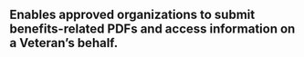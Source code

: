 ## Enables approved organizations to submit benefits-related PDFs and access information on a Veteran’s behalf.